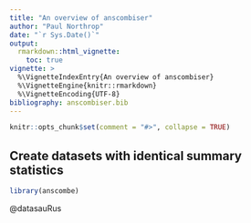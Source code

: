 ```yaml
---
title: "An overview of anscombiser"
author: "Paul Northrop"
date: "`r Sys.Date()`"
output: 
  rmarkdown::html_vignette:
    toc: true
vignette: >
  %\VignetteIndexEntry{An overview of anscombiser}
  %\VignetteEngine{knitr::rmarkdown}
  %\VignetteEncoding{UTF-8}
bibliography: anscombiser.bib
---
```


```r
knitr::opts_chunk$set(comment = "#>", collapse = TRUE)
```

## Create datasets with identical summary statistics

```r
library(anscombe)
```

@datasauRus
